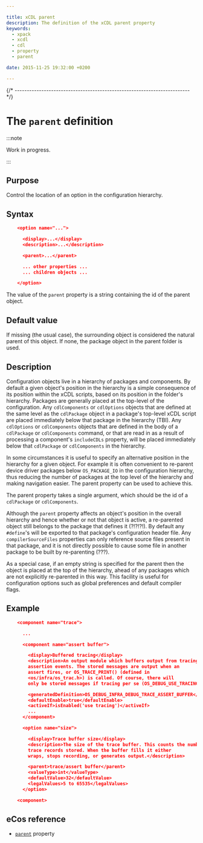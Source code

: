 ```yaml
---

title: xCDL parent
description: The definition of the xCDL parent property
keywords:
  - xpack
  - xcdl
  - cdl
  - property
  - parent

date: 2015-11-25 19:32:00 +0200

---
```



{/* ------------------------------------------------------------------------ */}

# The `parent` definition

:::note

Work in progress.

:::

## Purpose

Control the location of an option in the configuration hierarchy.

## Syntax

```json
    <option name="...">

      <display>...</display>
      <description>...</description>

      <parent>...</parent>

      ... other properties ...
      ... children objects ...

    </option>
```

The value of the `parent` property is a string containing the id of the parent object.

## Default value

If missing (the usual case), the surrounding object is considered the natural parent of this object. If none, the package object in the parent folder is used.

## Description

Configuration objects live in a hierarchy of packages and components. By default a given object's position in the hierarchy is a simple consequence of its position within the xCDL scripts, based on its position in the folder's hierarchy. Packages are generally placed at the top-level of the configuration. Any `cdlComponents` or `cdlOptions` objects that are defined at the same level as the `cdlPackage` object in a package's top-level xCDL script are placed immediately below that package in the hierarchy (TBI). Any `cdlOptions` or `cdlComponents` objects that are defined in the body of a `cdlPackage` or `cdlComponents` command, or that are read in as a result of processing a component's `includeCDLs` property, will be placed immediately below that `cdlPackage` or `cdlComponents` in the hierarchy.

In some circumstances it is useful to specify an alternative position in the hierarchy for a given object. For example it is often convenient to re-parent device driver packages below `OS_PACKAGE_IO` in the configuration hierarchy, thus reducing the number of packages at the top level of the hierarchy and making navigation easier. The parent property can be used to achieve this.

The parent property takes a single argument, which should be the id of a `cdlPackage` or `cdlComponents`.

Although the `parent` property affects an object's position in the overall hierarchy and hence whether or not that object is active, a re-parented object still belongs to the package that defines it (?!?!?!). By default any `#define`'s will be exported to that package's configuration header file. Any `compilerSourceFiles` properties can only reference source files present in that package, and it is not directly possible to cause some file in another package to be built by re-parenting (???).

As a special case, if an empty string is specified for the parent then the object is placed at the top of the hierarchy, ahead of any packages which are not explicitly re-parented in this way. This facility is useful for configuration options such as global preferences and default compiler flags.

## Example

```json
    <component name="trace">

      ...

      <component name="assert buffer">

        <display>Buffered tracing</display>
        <description>An output module which buffers output from tracing and
        assertion events. The stored messages are output when an
        assert fires, or OS_TRACE_PRINT() (defined in
        <os/infra/os_trac.h>) is called. Of course, there will
        only be stored messages if tracing per se (OS_DEBUG_USE_TRACING) is enabled above.</description>

        <generatedDefinition>OS_DEBUG_INFRA_DEBUG_TRACE_ASSERT_BUFFER</generatedDefinition>
        <defaultEnable>true</defaultEnable>
        <activeIf>isEnabled('use tracing')</activeIf>
        ...
      </component>

      <option name="size">

        <display>Trace buffer size</display>
        <description>The size of the trace buffer. This counts the number of
        trace records stored. When the buffer fills it either
        wraps, stops recording, or generates output.</description>

        <parent>trace/assert buffer</parent>
        <valueType>int</valueType>
        <defaultValue>32</defaultValue>
        <legalValues>5 to 65535</legalValues>
      </option>

    <component>
```

## eCos reference

- [`parent`](https://ecos.sourceware.org/docs-latest/cdl-guide/ref.parent.html) property
